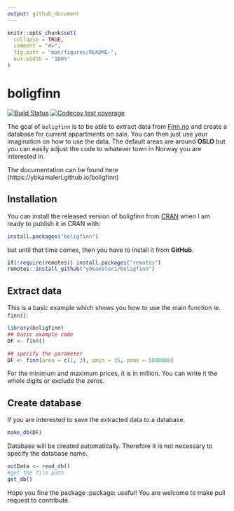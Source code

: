 ```yaml
---
output: github_document
---
```



<!-- README.md is generated from README.Rmd. Please edit that file -->

```r
knitr::opts_chunk$set(
  collapse = TRUE,
  comment = "#>",
  fig.path = "man/figures/README-",
  out.width = "100%"
)
```

# boligfinn

<!-- badges: start -->
[![Build Status](https://travis-ci.org/ybkamaleri/boligfinn.svg?branch=master)](https://travis-ci.org/ybkamaleri/boligfinn)
[![Codecov test coverage](https://codecov.io/gh/ybkamaleri/boligfinn/branch/master/graph/badge.svg)](https://codecov.io/gh/ybkamaleri/boligfinn?branch=master)
<!-- badges: end -->

The goal of `boligfinn` is to be able to extract data from [Finn.no](https://www.finn.no/) and create a database for current appartments on sale. You can then just use your imagination on how to use the data. The default areas are around **OSLO** but you can easily adjust the code to whatever town in Norway you are interested in.

The documentation can be found here (https://ybkamaleri.github.io/boligfinn)

## Installation

You can install the released version of boligfinn from [CRAN](https://CRAN.R-project.org) when I am ready to publish it in CRAN with:

``` r
install.packages("boligfinn")
```
but until that time comes, then you have to install it from **GitHub**.

```r
if(!require(remotes)) install.packages("remotes")
remotes::install_github("ybkamaleri/boligfinn")
```

## Extract data

This is a basic example which shows you how to use the main function ie. `finn()`:

```r
library(boligfinn)
## basic example code
DF <- finn()

## specify the parameter
DF <- finn(area = c(1, 3), pmin = 35, pmax = 5000000)

```
For the minimum and maximum prices, it is in million. You can write it the whole digits or exclude the zeros.

## Create database

If you are interested to save the extracted data to a database.

```r
make_db(DF)
```

Database will be created automatically. Therefore it is not necessary to specify the database name.

```r
outData <- read_db()
#get the file path
get_db()
```

Hope you fine the package :package: useful! You are welcome to make pull request to contribute.
